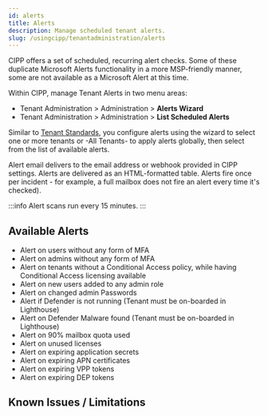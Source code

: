 ```yaml
---
id: alerts
title: Alerts
description: Manage scheduled tenant alerts.
slug: /usingcipp/tenantadministration/alerts
---
```


CIPP offers a set of scheduled, recurring alert checks. Some of these duplicate Microsoft Alerts functionality in a more
MSP-friendly manner, some are not available as a Microsoft Alert at this time.

Within CIPP, manage Tenant Alerts in two menu areas:

- Tenant Administration > Administration > **Alerts Wizard**
- Tenant Administration > Administration > **List Scheduled Alerts**

Similar to [Tenant Standards](../standards), you configure alerts using the wizard to select one or more tenants or -All Tenants-
to apply alerts globally, then select from the list of available alerts.

Alert email delivers to the email address or webhook provided in CIPP settings. Alerts are delivered as an HTML-formatted table.
Alerts fire once per incident - for example, a full mailbox does not fire an alert every time it's checked).

:::info
Alert scans run every 15 minutes.
:::

## Available Alerts

- Alert on users without any form of MFA
- Alert on admins without any form of MFA
- Alert on tenants without a Conditional Access policy, while having Conditional Access licensing available
- Alert on new users added to any admin role
- Alert on changed admin Passwords
- Alert if Defender is not running (Tenant must be on-boarded in Lighthouse)
- Alert on Defender Malware found (Tenant must be on-boarded in Lighthouse)
- Alert on 90% mailbox quota used
- Alert on unused licenses
- Alert on expiring application secrets
- Alert on expiring APN certificates
- Alert on expiring VPP tokens
- Alert on expiring DEP tokens

## Known Issues / Limitations

<NoKnownIssues />
